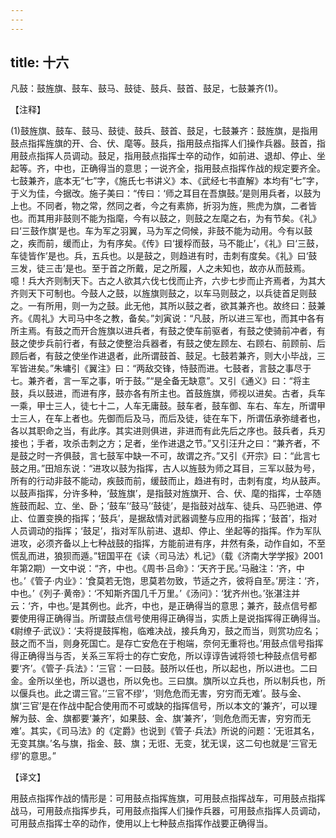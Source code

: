 ```yaml
---
---
---
```

title: 十六
---



凡鼓：鼓旌旗、鼓车、鼓马、鼓徒、鼓兵、鼓首、鼓足，七鼓兼齐(1)。

【注释】

(1)鼓旌旗、鼓车、鼓马、鼓徒、鼓兵、鼓首、鼓足，七鼓兼齐：鼓旌旗，是指用鼓点指挥旌旗的开、合、伏、麾等。鼓兵，指用鼓点指挥人们操作兵器。鼓首，指用鼓点指挥人员调动。鼓足，指用鼓点指挥士卒的动作，如前进、退却、停止、坐起等。齐，中也，正确得当的意思；一说齐全，指用鼓点指挥作战的规定要齐全。七鼓兼齐，底本无“七”字，《施氏七书讲义》本、《武经七书直解》本均有“七”字，于义为佳，今据改。施子美曰：“传曰：‘师之耳目在吾旗鼓。’是则用兵者，以鼓为上也。不同者，物之常，然同之者，今之有素斾，折羽为旌，熊虎为旗，二者皆也。而其用非鼓则不能为指麾，今有以鼓之，则鼓之左麾之右，为有节矣。《礼》曰‘三鼓作旗’是也。车为军之羽翼，马为军之伺候，非鼓不能为动用。今有以鼓之，疾而前，缓而止，为有序矣。《传》曰‘援桴而鼓，马不能止’，《礼》曰‘三鼓，车徒皆作’是也。兵，五兵也。以是鼓之，则趋进有时，击刺有度矣。《礼》曰‘鼓三发，徒三击’是也。至于首之所戴，足之所履，人之未知也，故亦从而鼓焉。噫！兵大齐则制天下。古之人欲其六伐七伐而止齐，六步七步而止齐焉者，为其大齐则天下可制也。今鼓人之鼓，以旌旗则鼓之，以车马则鼓之，以兵徒首足则鼓之。一有所用，则一为之鼓。此无他，其所以鼓之者，欲其兼齐也。故终曰：鼓兼齐。《周礼》大司马中冬之教，备矣。”刘寅说：“凡鼓，所以进三军也，而其中各有所主焉。有鼓之而开合旌旗以进兵者，有鼓之使车前驱者，有鼓之使骑前冲者，有鼓之使步兵前行者，有鼓之使整治兵器者，有鼓之使左顾左、右顾右、前顾前、后顾后者，有鼓之使坐作进退者，此所谓鼓首、鼓足。七鼓若兼齐，则大小毕战，三军皆进矣。”朱墉引《翼注》曰：“两敌交锋，恃鼓而进。七鼓者，言鼓之事尽于七。兼齐者，言一军之事，听于鼓。”“是全备无缺意”。又引《通义》曰：“将主鼓，兵以鼓进，而进有序，鼓亦各有所主也。首鼓旌旗，师视以进矣。古者，兵车一乘，甲士三人，徒七十二，人车无庸鼓。鼓车者，鼓车御、车右、车左，所谓甲士三人，在车上者也。先御而后及马，而后及徒，徒在车下，所谓伍承弥缝者也，各以其职命之当，有此序。其实进则俱进，非进而有此先后之序也。鼓兵者，兵刃接也；手者，攻杀击刺之方；足者，坐作进退之节。”又引汪升之曰：“兼齐者，不是鼓之时一齐俱鼓，言七鼓军中缺一不可，故谓之齐。”又引《开宗》曰：“此言七鼓之用。”田旭东说：“进攻以鼓为指挥，古人以旌鼓为师之耳目，三军以鼓为号，所有的行动非鼓不能动，疾鼓而前，缓鼓而止，趋进有时，击刺有度，均从鼓声。以鼓声指挥，分许多种，‘鼓旌旗’，是指鼓对旌旗开、合、伏、麾的指挥，士卒随旌鼓而起、立、坐、卧；‘鼓车’‘鼓马’‘鼓徒’，是指鼓对战车、徒兵、马匹驰进、停止、位置变换的指挥；‘鼓兵’，是据敌情对武器调整与应用的指挥；‘鼓首’，指对人员调动的指挥；‘鼓足’，指对军队前进、退却、停止、坐起等的指挥。作为军队进攻，必须齐备以上七种战鼓的指挥，方能前进有序，井然有条，动作自如，不至慌乱而进，狼狈而遁。”钮国平在《读〈司马法〉札记》（载《济南大学学报》2001年第2期）一文中说：“齐，中也。《周书·吕命》：‘天齐于民。’马融注：‘齐，中也。’《管子·内业》：‘食莫若无饱，思莫若勿致，节适之齐，彼将自至。’房注：‘齐，中也。’《列子·黄帝》：‘不知斯齐国几千万里。’《汤问》：‘犹齐州也。’张湛注并云：‘齐，中也。’是其例也。此齐，中也，是正确得当的意思；兼齐，鼓点信号都要使用得正确得当。所谓鼓点信号使用得正确得当，实质上是说指挥得正确得当。《尉缭子·武议》：‘夫将提鼓挥枹，临难决战，接兵角刃，鼓之而当，则赏功应名；鼓之而不当，则身死国亡。是存亡安危在于枹端，奈何无重将也。’用鼓点信号指挥得正确得当与否，关系三军将士的存亡安危，所以谆谆告诫将领七种鼓点信号都要‘齐’。《管子·兵法》：‘三官：一曰鼓。鼓所以任也，所以起也，所以进也。二曰金。金所以坐也，所以退也，所以免也。三曰旗。旗所以立兵也，所以制兵也，所以偃兵也。此之谓三官。’‘三官不缪’，‘则危危而无害，穷穷而无难’。鼓与金、旗‘三官’是在作战中配合使用而不可或缺的指挥信号，所以本文的‘兼齐’，可以理解为鼓、金、旗都要‘兼齐’，如果鼓、金、旗‘兼齐’，‘则危危而无害，穷穷而无难’。其实，《司马法》的《定爵》也说到《管子·兵法》所说的问题：‘无诳其名，无变其旗。’名与旗，指金、鼓、旗；无诳、无变，犹无误，这二句也就是‘三官无缪’的意思。”

【译文】

用鼓点指挥作战的情形是：可用鼓点指挥旌旗，可用鼓点指挥战车，可用鼓点指挥战马，可用鼓点指挥步兵，可用鼓点指挥人们操作兵器，可用鼓点指挥人员调动，可用鼓点指挥士卒的动作，使用以上七种鼓点指挥作战要正确得当。